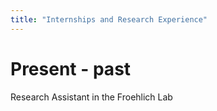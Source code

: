 ```yaml
---
title: "Internships and Research Experience"
---
```


# Present - past

Research Assistant in the Froehlich Lab
